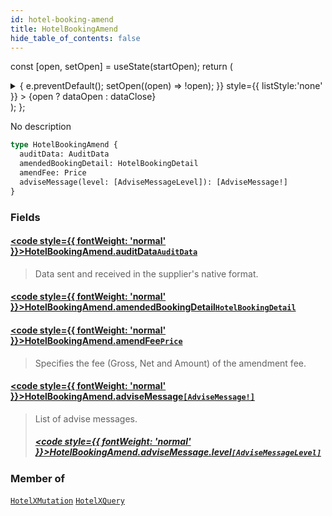 ```yaml
---
id: hotel-booking-amend
title: HotelBookingAmend
hide_table_of_contents: false
---
```






const [open, setOpen] = useState(startOpen);
return (
<details {...(open ? { open: true } : {})} className="details" style={{ border:'none', boxShadow:'none', background:'var(--ifm-background-color)' }}>
<summary
onClick={(e) => {
e.preventDefault();
setOpen((open) => !open);
}}
style={{ listStyle:'none' }} >
{open ? dataOpen : dataClose}
</summary>
{open && children}
</details>
);
};

No description

```graphql
type HotelBookingAmend {
  auditData: AuditData
  amendedBookingDetail: HotelBookingDetail
  amendFee: Price
  adviseMessage(level: [AdviseMessageLevel]): [AdviseMessage!]
}
```

### Fields

#### [<code style={{ fontWeight: 'normal' }}>HotelBookingAmend.<b>auditData</b></code>](#)<Bullet />[`AuditData`](/api/objects/audit-data) <Badge class="badge badge--secondary" text="object"/>

> Data sent and received in the supplier's native format.

#### [<code style={{ fontWeight: 'normal' }}>HotelBookingAmend.<b>amendedBookingDetail</b></code>](#)<Bullet />[`HotelBookingDetail`](/api/objects/hotel-booking-detail) <Badge class="badge badge--secondary" text="object"/>

>

#### [<code style={{ fontWeight: 'normal' }}>HotelBookingAmend.<b>amendFee</b></code>](#)<Bullet />[`Price`](/api/objects/price) <Badge class="badge badge--secondary" text="object"/>

> Specifies the fee (Gross, Net and Amount) of the amendment fee.

#### [<code style={{ fontWeight: 'normal' }}>HotelBookingAmend.<b>adviseMessage</b></code>](#)<Bullet />[`[AdviseMessage!]`](/api/objects/advise-message) <Badge class="badge badge--secondary" text="list"/> <Badge class="badge badge--secondary" text="object"/>

> List of advise messages.
>
> ##### [<code style={{ fontWeight: 'normal' }}>HotelBookingAmend.adviseMessage.<b>level</b></code>](#)<Bullet />[`[AdviseMessageLevel]`](/api/enums/advise-message-level) <Badge class="badge badge--secondary" text="list"/> <Badge class="badge badge--secondary" text="enum"/>

### Member of

[`HotelXMutation`](/api/objects/hotel-xmutation) <Badge class="badge badge--secondary" text="object"/><Bullet />[`HotelXQuery`](/api/objects/hotel-xquery) <Badge class="badge badge--secondary" text="object"/>
